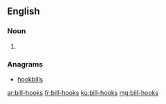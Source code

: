 ==English==

===Noun===
{{head|en|plural}}

# {{plural of|bill-hook|lang=en}}

===Anagrams===
* [[hookbills#English|hookbills]]

[[ar:bill-hooks]]
[[fr:bill-hooks]]
[[ku:bill-hooks]]
[[mg:bill-hooks]]